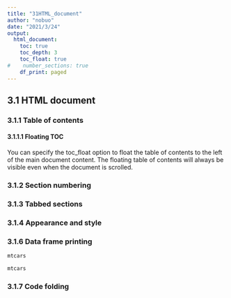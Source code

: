```yaml
---
title: "31HTML_document"
author: "nobuo"
date: "2021/3/24"
output: 
  html_document:
    toc: true
    toc_depth: 3
    toc_float: true
#    number_sections: true
    df_print: paged
---
```

## 3.1 HTML document

### 3.1.1 Table of contents

#### 3.1.1.1 Floating TOC
You can specify the toc_float option to float the table of contents to the left of the main document content. The floating table of contents will always be visible even when the document is scrolled.

### 3.1.2 Section numbering

### 3.1.3 Tabbed sections

### 3.1.4 Appearance and style

### 3.1.6 Data frame printing

```r
mtcars
```

```r
mtcars
```

### 3.1.7 Code folding